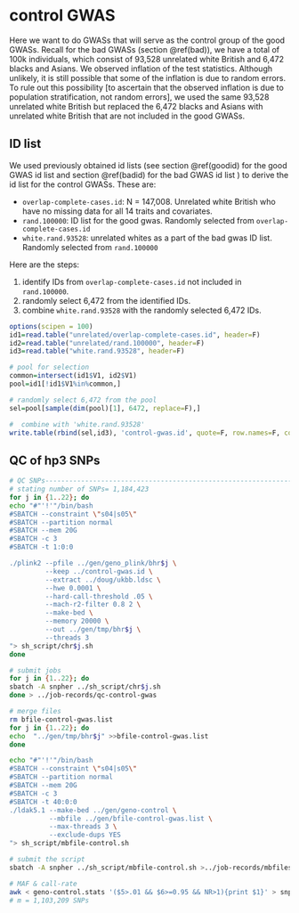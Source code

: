 
# control GWAS

Here we want to do GWASs that will serve as the control group of the good GWASs. Recall for the bad GWASs (section \@ref(bad)), we have a total of 100k individuals, which consist of 93,528 unrelated white British and 6,472 blacks and Asians. We observed inflation of the test statistics. Although unlikely, it is still possible that some of the inflation is due to random errors. To rule out this possibility [to ascertain that the observed inflation is due to population stratification, not random errors], we used the same 93,528 unrelated white British but replaced the 6,472 blacks and Asians with unrelated white British that are not included in the good GWASs.

## ID list

We used previously obtained id lists (see section \@ref(goodid) for the good GWAS id list and section \@ref(badid) for the bad GWAS id list ) to derive the id list for the control GWASs. These are:

  * `overlap-complete-cases.id`: N = 147,008. Unrelated white British who have no missing data for all 14 traits and covariates.
  * `rand.100000`: ID list for the good gwas. Randomly selected from `overlap-complete-cases.id`  
  * `white.rand.93528`: unrelated whites as a part of the bad gwas ID list. Randomly selected from `rand.100000`
  
Here are the steps:

1. identify IDs from `overlap-complete-cases.id` not included in `rand.100000`.
2. randomly select 6,472 from the identified IDs.
3. combine `white.rand.93528` with the randomly selected 6,472 IDs.  

```R

options(scipen = 100)
id1=read.table("unrelated/overlap-complete-cases.id", header=F)
id2=read.table("unrelated/rand.100000", header=F)
id3=read.table("white.rand.93528", header=F)

# pool for selection
common=intersect(id1$V1, id2$V1)
pool=id1[!id1$V1%in%common,]

# randomly select 6,472 from the pool
sel=pool[sample(dim(pool)[1], 6472, replace=F),]

#  combine with 'white.rand.93528'
write.table(rbind(sel,id3), 'control-gwas.id', quote=F, row.names=F, col.names=F)

```

## QC of hp3 SNPs

```bash

# QC SNPs-----------------------------------------------------------------------
# stating number of SNPs= 1,184,423 
for j in {1..22}; do
echo "#"'!'"/bin/bash
#SBATCH --constraint \"s04|s05\"
#SBATCH --partition normal
#SBATCH --mem 20G
#SBATCH -c 3
#SBATCH -t 1:0:0

./plink2 --pfile ../gen/geno_plink/bhr$j \
         --keep ../control-gwas.id \
         --extract ../doug/ukbb.ldsc \
         --hwe 0.0001 \
         --hard-call-threshold .05 \
         --mach-r2-filter 0.8 2 \
         --make-bed \
         --memory 20000 \
         --out ../gen/tmp/bhr$j \
         --threads 3
"> sh_script/chr$j.sh
done

# submit jobs
for j in {1..22}; do
sbatch -A snpher ../sh_script/chr$j.sh
done > ../job-records/qc-control-gwas

# merge files
rm bfile-control-gwas.list
for j in {1..22}; do
echo  "../gen/tmp/bhr$j" >>bfile-control-gwas.list
done

echo "#"'!'"/bin/bash
#SBATCH --constraint \"s04|s05\"
#SBATCH --partition normal
#SBATCH --mem 20G
#SBATCH -c 3
#SBATCH -t 40:0:0
./ldak5.1 --make-bed ../gen/geno-control \
          --mbfile ../gen/bfile-control-gwas.list \
          --max-threads 3 \
          --exclude-dups YES  
"> sh_script/mbfile-control.sh

# submit the script
sbatch -A snpher ../sh_script/mbfile-control.sh >../job-records/mbfiles-control-gwas

# MAF & call-rate 
awk < geno-control.stats '($5>.01 && $6>=0.95 && NR>1){print $1}' > snps-control-gwas.use
# m = 1,103,209 SNPs

```

